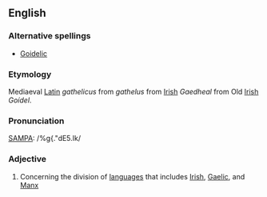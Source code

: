 ==English==
===Alternative spellings===
*[[Goidelic]]

===Etymology===
Mediaeval [[Latin]] ''gathelicus'' from ''gathelus'' from [[Irish]] ''Gaedheal'' from Old [[Irish]] ''Goídel''.

===Pronunciation===
[[SAMPA]]: /%g{."dE5.Ik/

===Adjective===
<!-- is this word capitalised? -->

#Concerning the division of [[language]]s that includes [[Irish]], [[Gaelic]], and [[Manx]]